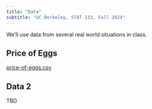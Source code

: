 ```yaml
---
title: "Data"
subtitle: "UC Berkeley, STAT 133, Fall 2024"
---
```


We'll use data from several real world situations in class.

## Price of Eggs

<a href="data/price-of-eggs.csv" target="_blank">price-of-eggs.csv</a>


## Data 2

TBD
